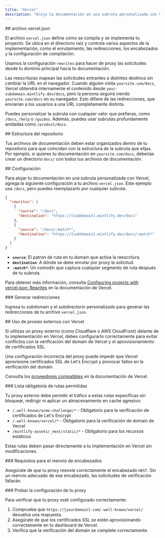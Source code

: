 ```yaml
---
title: "Vercel"
description: "Aloja la documentación en una subruta personalizada con Vercel"
---
```




<div id="verceljson-file">
  ## archivo vercel.json
</div>

El archivo `vercel.json` define cómo se compila y se implementa tu proyecto. Se ubica en el directorio raíz y controla varios aspectos de la implementación, como el enrutamiento, las redirecciones, los encabezados y la configuración de compilación.

Usamos la configuración `rewrites` para hacer de proxy las solicitudes desde tu dominio principal hacia tu documentación.

Las reescrituras mapean las solicitudes entrantes a distintos destinos sin cambiar la URL en el navegador. Cuando alguien visita `yoursite.com/docs`, Vercel obtendrá internamente el contenido desde `your-subdomain.mintlify.dev/docs`, pero la persona seguirá viendo `yoursite.com/docs` en su navegador. Esto difiere de las redirecciones, que enviarían a los usuarios a una URL completamente distinta.

Puedes personalizar la subruta con cualquier valor que prefieras, como `/docs`, `/help` o `/guides`. Además, puedes usar subrutas profundamente anidadas como `/product/docs`.

<div id="repository-structure">
  ## Estructura del repositorio
</div>

Tus archivos de documentación deben estar organizados dentro de tu repositorio para que coincidan con la estructura de la subruta que elijas. Por ejemplo, si quieres tu documentación en `yoursite.com/docs`, deberías crear un directorio `docs/` con todos tus archivos de documentación.

<div id="configuration">
  ## Configuración
</div>

Para alojar tu documentación en una subruta personalizada con Vercel, agrega la siguiente configuración a tu archivo `vercel.json`. Este ejemplo usa `/docs`, pero puedes reemplazarlo por cualquier subruta:

```json
{
  "rewrites": [
    {
      "source": "/docs",
      "destination": "https://[subdomain].mintlify.dev/docs"
    },
    {
      "source": "/docs/:match*",
      "destination": "https://[subdomain].mintlify.dev/docs/:match*"
    }
  ]
}
```

* **`source`**: El patrón de ruta en tu domain que activa la reescritura.
* **`destination`**: A dónde se debe enrutar por proxy la solicitud.
* **`:match*`**: Un comodín que captura cualquier segmento de ruta después de tu subruta.

Para obtener más información, consulta [Configuring projects with vercel.json: Rewrites](https://vercel.com/docs/projects/project-configuration#rewrites) en la documentación de Vercel.


<div id="generate-rewrites">
  ### Generar redirecciones
</div>

Ingresa tu subdomain y el subdirectorio personalizado para generar las redirecciones de tu archivo `vercel.json`.

<VercelJsonGenerator />

<div id="using-external-proxies-with-vercel">
  ## Uso de proxies externos con Vercel
</div>

Si utilizas un proxy externo (como Cloudflare o AWS CloudFront) delante de tu implementación en Vercel, debes configurarlo correctamente para evitar conflictos con la verificación del domain de Vercel y el aprovisionamiento de certificados SSL.

Una configuración incorrecta del proxy puede impedir que Vercel aprovisione certificados SSL de Let's Encrypt y provocar fallos en la verificación del domain.

Consulta los [proveedores compatibles](https://vercel.com/guides/how-to-setup-verified-proxy#supported-providers-verified-proxy-lite) en la documentación de Vercel.

<div id="required-path-allowlist">
  ### Lista obligatoria de rutas permitidas
</div>

Tu proxy externo debe permitir el tráfico a estas rutas específicas sin bloquear, redirigir ni aplicar un almacenamiento en caché agresivo:

- `/.well-known/acme-challenge/*` - Obligatorio para la verificación de certificados de Let's Encrypt
- `/.well-known/vercel/*` - Obligatorio para la verificación de domain de Vercel
- `/mintlify-assets/_next/static/*` - Obligatorio para los recursos estáticos

Estas rutas deben pasar directamente a tu implementación en Vercel sin modificaciones.

<div id="header-forwarding-requirements">
  ### Requisitos para el reenvío de encabezados
</div>

Asegúrate de que tu proxy reenvíe correctamente el encabezado `HOST`. Sin un reenvío adecuado de ese encabezado, las solicitudes de verificación fallarán.

<div id="testing-your-proxy-setup">
  ### Probar la configuración de tu proxy
</div>

Para verificar que tu proxy esté configurado correctamente:

1. Comprueba que `https://[yourdomain].com/.well-known/vercel/` devuelva una respuesta.
2. Asegúrate de que los certificados SSL se estén aprovisionando correctamente en tu dashboard de Vercel.
3. Verifica que la verificación del domain se complete correctamente.
